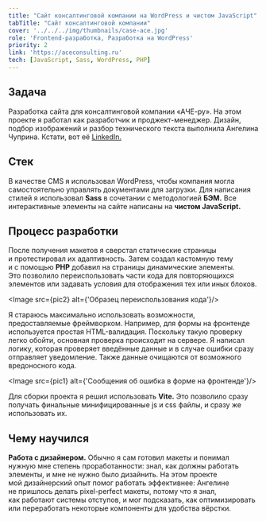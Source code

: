 ```yaml
---
title: "Сайт консалтинговой компании на WordPress и чистом JavaScript"
tabTitle: "Сайт консалтинговой компании"
cover: '../../../img/thumbnails/case-ace.jpg'
role: 'Frontend-разработка, Разработка на WordPress'
priority: 2
link: 'https://aceconsulting.ru'
tech: [JavaScript, Sass, WordPress, PHP]
---
```




## Задача

Разработка сайта для консалтинговой компании «АЧЕ-ру». На этом проекте я работал как разработчик и проджект-менеджер. Дизайн, подбор изображений и разбор технического текста выполнила Ангелина Чуприна. Кстати, вот её [LinkedIn.](https://www.linkedin.com/in/angechuprina/)


## Стек

В качестве CMS я использовал WordPress, чтобы компания могла самостоятельно управлять документами для загрузки.
Для написания стилей я использовал **Sass** в сочетании с методологией **БЭМ.**
Все интерактивные элементы на сайте написаны на **чистом JavaScript.**

## Процесс разработки

После получения макетов я сверстал статические страницы и протестировал их адаптивность. Затем создал кастомную тему и с помощью **PHP** добавил на страницы динамические элементы. Это позволило переиспользовать части кода для повторяющихся элементов или задавать условия для отображения тех или иных блоков.

<Image src={pic2} alt={'Образец переиспользования кода'}/>

Я стараюсь максимально использовать возможности, предоставляемые фреймворком. Например, для формы на фронтенде используется простая HTML-валидация. Поскольку такую проверку легко обойти, основная проверка происходит на сервере. Я написал логику, которая проверяет введённые данные и в случае ошибки сразу отправляет уведомление. Также данные очищаются от возможного вредоносного кода.

<Image src={pic1} alt={'Сообщения об ошибка в форме на фронтенде'}/>


Для сборки проекта я решил использовать **Vite.** Это позволило сразу получать финальные минифицированные js и css файлы, и сразу же использовать их.


## Чему научился

**Работа с дизайнером.** Обычно я сам готовил макеты и понимал нужную мне степень проработанности: знал, как должны работать элементы, и мне не нужно было дизайнить. На этом проекте мой дизайнерский опыт помог работать эффективнее: Ангелине не пришлось делать pixel-perfect макеты, потому что я знал, как работают системы отступов, и мог подсказать, как оптимизировать или переработать некоторые компоненты для удобства вёрстки.
